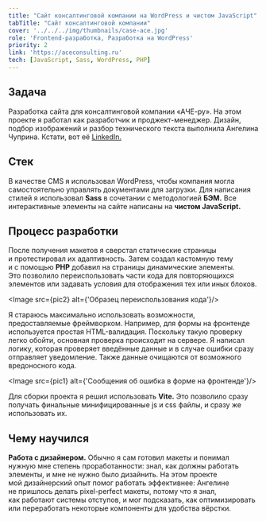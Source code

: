 ```yaml
---
title: "Сайт консалтинговой компании на WordPress и чистом JavaScript"
tabTitle: "Сайт консалтинговой компании"
cover: '../../../img/thumbnails/case-ace.jpg'
role: 'Frontend-разработка, Разработка на WordPress'
priority: 2
link: 'https://aceconsulting.ru'
tech: [JavaScript, Sass, WordPress, PHP]
---
```




## Задача

Разработка сайта для консалтинговой компании «АЧЕ-ру». На этом проекте я работал как разработчик и проджект-менеджер. Дизайн, подбор изображений и разбор технического текста выполнила Ангелина Чуприна. Кстати, вот её [LinkedIn.](https://www.linkedin.com/in/angechuprina/)


## Стек

В качестве CMS я использовал WordPress, чтобы компания могла самостоятельно управлять документами для загрузки.
Для написания стилей я использовал **Sass** в сочетании с методологией **БЭМ.**
Все интерактивные элементы на сайте написаны на **чистом JavaScript.**

## Процесс разработки

После получения макетов я сверстал статические страницы и протестировал их адаптивность. Затем создал кастомную тему и с помощью **PHP** добавил на страницы динамические элементы. Это позволило переиспользовать части кода для повторяющихся элементов или задавать условия для отображения тех или иных блоков.

<Image src={pic2} alt={'Образец переиспользования кода'}/>

Я стараюсь максимально использовать возможности, предоставляемые фреймворком. Например, для формы на фронтенде используется простая HTML-валидация. Поскольку такую проверку легко обойти, основная проверка происходит на сервере. Я написал логику, которая проверяет введённые данные и в случае ошибки сразу отправляет уведомление. Также данные очищаются от возможного вредоносного кода.

<Image src={pic1} alt={'Сообщения об ошибка в форме на фронтенде'}/>


Для сборки проекта я решил использовать **Vite.** Это позволило сразу получать финальные минифицированные js и css файлы, и сразу же использовать их.


## Чему научился

**Работа с дизайнером.** Обычно я сам готовил макеты и понимал нужную мне степень проработанности: знал, как должны работать элементы, и мне не нужно было дизайнить. На этом проекте мой дизайнерский опыт помог работать эффективнее: Ангелине не пришлось делать pixel-perfect макеты, потому что я знал, как работают системы отступов, и мог подсказать, как оптимизировать или переработать некоторые компоненты для удобства вёрстки.
